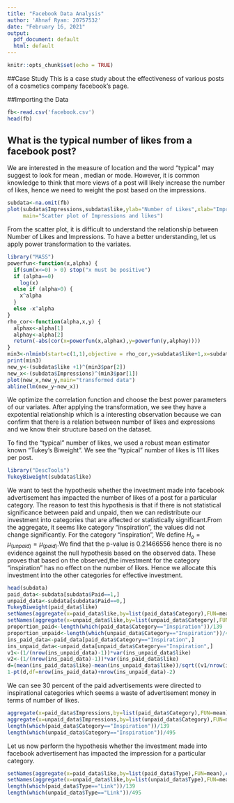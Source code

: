 ---
title: "Facebook Data Analysis"
author: 'Ahnaf Ryan: 20757532'
date: "February 16, 2021"
output:
  pdf_document: default
  html: default
---

```{r setup, include=FALSE}
knitr::opts_chunk$set(echo = TRUE)
```
##Case Study
This is a case study about the effectiveness of various posts of a cosmetics company facebook's page.

##Importing the Data
```{r}
fb<-read.csv('facebook.csv')
head(fb)
```


## What is the typical number of likes from a facebook post?
We are interested in the measure of location and the word "typical" may suggest to look for mean , median or mode. However, it is common knowledge to think that more views of a post will likely increase the number of likes, hence we need to weight the post based on the impressions.

```{r}
subdata<-na.omit(fb)
plot(subdata$Impressions,subdata$like,ylab="Number of Likes",xlab="Impressions",
     main="Scatter plot of Impressions and likes")
```

From the scatter plot, it is difficult to understand the relationship between Number of Likes and Impressions. To have a better understanding, let us apply power transformation to the variates.
```{r}
library("MASS")
powerfun<-function(x,alpha) {
  if(sum(x<=0) > 0) stop("x must be positive")
  if (alpha==0)
    log(x)
  else if (alpha>0) {
    x^alpha
  }
  else -x^alpha
}
rho_cor<-function(alpha,x,y) {
  alphax<-alpha[1]
  alphay<-alpha[2]
  return(-abs(cor(x=powerfun(x,alphax),y=powerfun(y,alphay))))
}
min3<-nlminb(start=c(1,1),objective = rho_cor,y=subdata$like+1,x=subdata$Impressions)
print(min3)
new_y<-(subdata$like +1)^(min3$par[2])
new_x<-(subdata$Impressions)^(min3$par[1])
plot(new_x,new_y,main="transformed data")
abline(lm(new_y~new_x))
```
We optimize the correlation function and choose the best power parameters of our variates. After applying the transformation, we see they have a expotential relationship which is a interesting observation because we can confirm that there is a relation between number of likes and expressions and we know their structure based on the dataset.




To find the "typical" number of likes, we used a robust mean estimator known "Tukey's Biweight". We see the "typical" number of likes is 111 likes per post.
```{r}
library("DescTools")
TukeyBiweight(subdata$like)
```
We want to test the hypothesis whether the investment made into facebook advertisement has impacted the number of likes of a post for a particular category. The reason to test this hypothesis is that if there is not statistical significance between paid and unpaid, then we can redistribute our investment into categories that are affected or statistically significant.From the aggregate, it seems like category "inspiration", the values did not change significantly. For the category "inspiration", We define $H_o= \mu_(unpaid)=\mu_(paid)$.We find that the p-value is 0.21466556 hence there is no evidence against the null hypothesis based on the observed data. These proves that based on the observed,the investment for the category "inspiration" has no effect on the number of likes. Hence we allocate this investment into the other categories for effective investment.

```{r}
head(subdata)
paid_data<-subdata[subdata$Paid==1,]
unpaid_data<-subdata[subdata$Paid==0,]
TukeyBiweight(paid_data$like)
setNames(aggregate(x=paid_data$like,by=list(paid_data$Category),FUN=mean),c("Categories","Likes"))
setNames(aggregate(x=unpaid_data$like,by=list(unpaid_data$Category),FUN=mean),c("Categories","Likes"))
proportion_paid<-length(which(paid_data$Category=="Inspiration"))/139
proportion_unpaid<-length(which(unpaid_data$Category=="Inspiration"))/495
ins_paid_data<-paid_data[paid_data$Category=="Inspiration",]
ins_unpaid_data<-unpaid_data[unpaid_data$Category=="Inspiration",]
v1<-(1/(nrow(ins_unpaid_data)-1))*var(ins_unpaid_data$like)
v2<-(1/(nrow(ins_paid_data)-1))*var(ins_paid_data$like)
d=(mean(ins_paid_data$like)-mean(ins_unpaid_data$like))/sqrt((v1/nrow(ins_unpaid_data))+(v2/nrow(ins_paid_data)))
1-pt(d,df=nrow(ins_paid_data)+nrow(ins_unpaid_data)-2)
```
We can see 30 percent of the paid advertisements were directed to inspirational categories which seems a waste of advertisement money in terms of number of likes.
```{r}
aggregate(x=paid_data$Impressions,by=list(paid_data$Category),FUN=mean)
aggregate(x=unpaid_data$Impressions,by=list(unpaid_data$Category),FUN=mean)
length(which(paid_data$Category=="Inspiration"))/139
length(which(unpaid_data$Category=="Inspiration"))/495
```
Let us now perform the hypothesis  whether the investment made into facebook advertisement has impacted the impression for a particular category.
```{r}
setNames(aggregate(x=paid_data$like,by=list(paid_data$Type),FUN=mean),c("Categories","Likes"))
setNames(aggregate(x=unpaid_data$like,by=list(unpaid_data$Type),FUN=mean),c("Categories","Likes"))
length(which(paid_data$Type=="Link"))/139
length(which(unpaid_data$Type=="Link"))/495
```